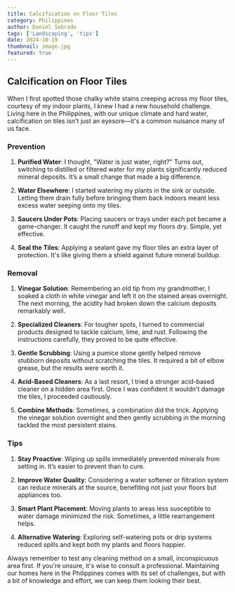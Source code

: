 ```yaml
---
title: Calcification on Floor Tiles
category: Philippines
author: Daniel Sobrado
tags: ['Landscaping', 'tips']
date: 2024-10-19
thumbnail: image.jpg
featured: true
---
```


## Calcification on Floor Tiles

When I first spotted those chalky white stains creeping across my floor tiles, courtesy of my indoor plants, I knew I had a new household challenge. Living here in the Philippines, with our unique climate and hard water, calcification on tiles isn't just an eyesore—it's a common nuisance many of us face.

### Prevention

1. **Purified Water**: I thought, "Water is just water, right?" Turns out, switching to distilled or filtered water for my plants significantly reduced mineral deposits. It’s a small change that made a big difference.

2. **Water Elsewhere**: I started watering my plants in the sink or outside. Letting them drain fully before bringing them back indoors meant less excess water seeping onto my tiles.

3. **Saucers Under Pots**: Placing saucers or trays under each pot became a game-changer. It caught the runoff and kept my floors dry. Simple, yet effective.

4. **Seal the Tiles**: Applying a sealant gave my floor tiles an extra layer of protection. It's like giving them a shield against future mineral buildup.

### Removal

1. **Vinegar Solution**: Remembering an old tip from my grandmother, I soaked a cloth in white vinegar and left it on the stained areas overnight. The next morning, the acidity had broken down the calcium deposits remarkably well.

2. **Specialized Cleaners**: For tougher spots, I turned to commercial products designed to tackle calcium, lime, and rust. Following the instructions carefully, they proved to be quite effective.

3. **Gentle Scrubbing**: Using a pumice stone gently helped remove stubborn deposits without scratching the tiles. It required a bit of elbow grease, but the results were worth it.

4. **Acid-Based Cleaners**: As a last resort, I tried a stronger acid-based cleaner on a hidden area first. Once I was confident it wouldn't damage the tiles, I proceeded cautiously.

5. **Combine Methods**: Sometimes, a combination did the trick. Applying the vinegar solution overnight and then gently scrubbing in the morning tackled the most persistent stains.

### Tips

1. **Stay Proactive**: Wiping up spills immediately prevented minerals from setting in. It’s easier to prevent than to cure.

2. **Improve Water Quality**: Considering a water softener or filtration system can reduce minerals at the source, benefiting not just your floors but appliances too.

3. **Smart Plant Placement**: Moving plants to areas less susceptible to water damage minimized the risk. Sometimes, a little rearrangement helps.

4. **Alternative Watering**: Exploring self-watering pots or drip systems reduced spills and kept both my plants and floors happier.

Always remember to test any cleaning method on a small, inconspicuous area first. If you're unsure, it's wise to consult a professional. Maintaining our homes here in the Philippines comes with its set of challenges, but with a bit of knowledge and effort, we can keep them looking their best.